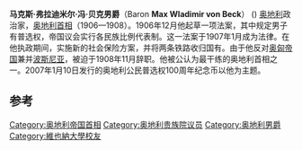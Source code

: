 <!-- 檔案不存在 [[Image:2007_Austria_5_Euro_100_Years_Universal_Male_Suffrage_back.jpg|160px]] ，可從英文維基百科取得 -->
'''马克斯·弗拉迪米尔·冯·贝克男爵'''（Baron '''Max Wladimir von Beck'''） ({{bd|1854年|9月6日|1943年|1月20日|}}) [[奥地利|奥地利]]政治家，[[奥地利首相|奥地利首相]]（1906—1908）。1906年12月他起草一项法案，其中规定男子有普选权，帝国议会实行各民族比例代表制。这一法案于1907年1月成为法律。在他执政期间，实施新的社会保险方案，并将两条铁路收归国有。由于他反对[[奥匈帝国|奥匈帝国]]兼并[[波斯尼亚|波斯尼亚]]，被迫于1908年11月辞职。他被公认为最干练的奥地利首相之一。2007年1月10日发行的奥地利公民普选权100周年纪念币以他为主题。

==参考==
{{1911}}

[[Category:奥地利帝国首相|Category:奥地利帝国首相]]
[[Category:奥地利贵族院议员|Category:奥地利贵族院议员]]
[[Category:奥地利男爵|Category:奥地利男爵]]
[[Category:維也納大學校友|Category:維也納大學校友]]